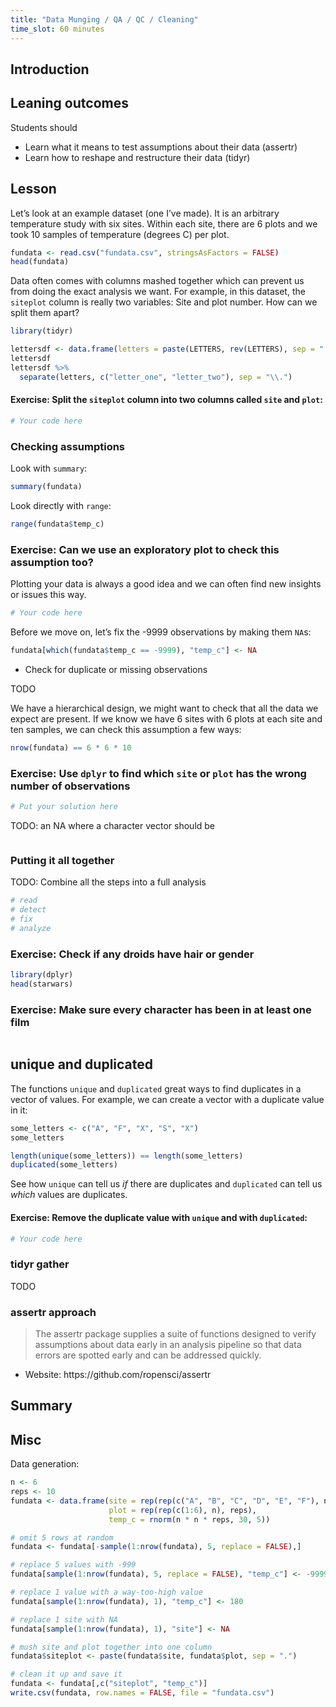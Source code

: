 ```yaml
---
title: "Data Munging / QA / QC / Cleaning"
time_slot: 60 minutes
---
```


## Introduction

## Leaning outcomes

Students should

- Learn what it means to test assumptions about their data (assertr)
- Learn how to reshape and restructure their data (tidyr)

## Lesson

Let's look at an example dataset (one I've made).
It is an arbitrary temperature study with six sites. Within each site, there are 6 plots and we took 10 samples of temperature (degrees C) per plot.


```r
fundata <- read.csv("fundata.csv", stringsAsFactors = FALSE)
head(fundata)
```

Data often comes with columns mashed together which can prevent us from doing the exact analysis we want.
For example, in this dataset, the `siteplot` column is really two variables: Site and plot number.
How can we split them apart?

```r
library(tidyr)

lettersdf <- data.frame(letters = paste(LETTERS, rev(LETTERS), sep = "."))
lettersdf
lettersdf %>%
  separate(letters, c("letter_one", "letter_two"), sep = "\\.")
```

#### Exercise: Split the `siteplot` column into two columns called `site` and `plot`:

```r
# Your code here
```

### Checking assumptions

Look with `summary`:

```r
summary(fundata)
```

Look directly with `range`:

```r
range(fundata$temp_c)

```

### Exercise: Can we use an exploratory plot to check this assumption too?

Plotting your data is always a good idea and we can often find new insights or issues this way.

```r
# Your code here
```

Before we move on, let's fix the -9999 observations by making them `NA`s:

```r
fundata[which(fundata$temp_c == -9999), "temp_c"] <- NA
```

- Check for duplicate or missing observations

TODO

We have a hierarchical design, we might want to check that all the data we expect are present.
If we know we have 6 sites with 6 plots at each site and ten samples, we can check this assumption a few ways:

```r
nrow(fundata) == 6 * 6 * 10
```

### Exercise: Use `dplyr` to find which `site` or `plot` has the wrong number of observations

```r
# Put your solution here
```


TODO: an NA where a character vector should be

```r

```


### Putting it all together

TODO: Combine all the steps into a full analysis

```r
# read
# detect
# fix
# analyze
```

### Exercise: Check if any droids have hair or gender

```r
library(dplyr)
head(starwars)
```

### Exercise: Make sure every character has been in at least one film

```r
```

## unique and duplicated

The functions `unique` and `duplicated` great ways to find duplicates in a vector of values.
For example, we can create a vector with a duplicate value in it:

```r
some_letters <- c("A", "F", "X", "S", "X")
some_letters
```

```r
length(unique(some_letters)) == length(some_letters)
duplicated(some_letters)
```

See how `unique` can tell us *if* there are duplicates and `duplicated` can tell us *which* values are duplicates.

#### Exercise: Remove the duplicate value with `unique` and with `duplicated`:

```r
# Your code here
```

### tidyr gather

TODO



### assertr approach

> The assertr package supplies a suite of functions designed to verify assumptions about data early in an analysis pipeline so that data errors are spotted early and can be addressed quickly.

- Website: https://github.com/ropensci/assertr



## Summary


## Misc

Data generation:

```r
n <- 6
reps <- 10
fundata <- data.frame(site = rep(rep(c("A", "B", "C", "D", "E", "F"), n), reps),
                      plot = rep(rep(c(1:6), n), reps),
                      temp_c = rnorm(n * n * reps, 30, 5))

# omit 5 rows at random
fundata <- fundata[-sample(1:nrow(fundata), 5, replace = FALSE),]

# replace 5 values with -999
fundata[sample(1:nrow(fundata), 5, replace = FALSE), "temp_c"] <- -9999

# replace 1 value with a way-too-high value
fundata[sample(1:nrow(fundata), 1), "temp_c"] <- 180

# replace 1 site with NA
fundata[sample(1:nrow(fundata), 1), "site"] <- NA

# mush site and plot together into one column
fundata$siteplot <- paste(fundata$site, fundata$plot, sep = ".")

# clean it up and save it
fundata <- fundata[,c("siteplot", "temp_c")]
write.csv(fundata, row.names = FALSE, file = "fundata.csv")
```